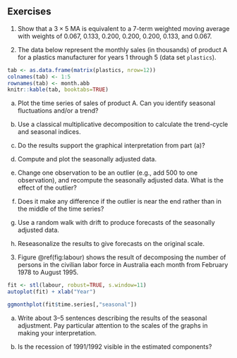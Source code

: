 ## Exercises

1. Show that a $3\times5$ MA is equivalent to a 7-term weighted moving average with weights of 0.067, 0.133, 0.200, 0.200, 0.200, 0.133, and 0.067.

2. The data below represent the monthly sales (in thousands) of product A for a plastics manufacturer for years 1 through 5 (data set `plastics`).

```r
tab <- as.data.frame(matrix(plastics, nrow=12))
colnames(tab) <- 1:5
rownames(tab) <- month.abb
knitr::kable(tab, booktabs=TRUE)
```

(a) Plot the time series of sales of product A. Can you identify seasonal fluctuations and/or a trend?

(b) Use a classical multiplicative decomposition to calculate the trend-cycle and seasonal indices.

(c) Do the results support the graphical interpretation from part (a)?

(d) Compute and plot the seasonally adjusted data.

(e) Change one observation to be an outlier (e.g., add 500 to one observation), and recompute the seasonally adjusted data. What is the effect of the outlier?

(f) Does it make any difference if the outlier is near the end rather than in the middle of the time series?

(g) Use a random walk with drift to produce forecasts of the seasonally adjusted data.

(h) Reseasonalize the results to give forecasts on the original scale.


3. Figure \@ref(fig:labour) shows the result of decomposing the number of persons in the civilian labor force in Australia each month from February 1978 to August 1995.


```r
fit <- stl(labour, robust=TRUE, s.window=11)
autoplot(fit) + xlab("Year")
```

```r
ggmonthplot(fit$time.series[,"seasonal"])
```

(a) Write about 3--5 sentences describing the results of the seasonal adjustment. Pay particular attention to the scales of the graphs in making your interpretation.

(b) Is the recession of 1991/1992 visible in the estimated components?

